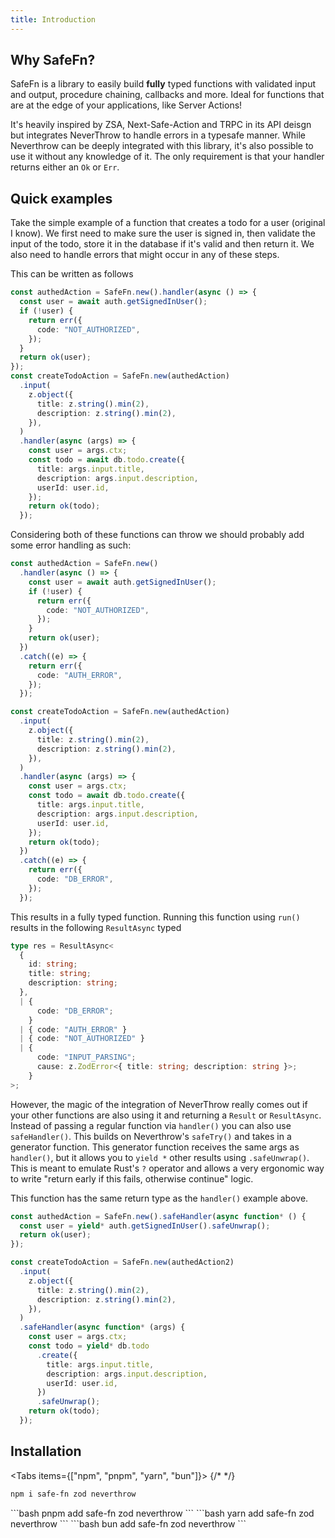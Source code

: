```yaml
---
title: Introduction
---
```



## Why SafeFn?

SafeFn is a library to easily build **fully** typed functions with validated input and output, procedure chaining, callbacks and more. Ideal for functions that are at the edge of your applications, like Server Actions!

It's heavily inspired by ZSA, Next-Safe-Action and TRPC in its API deisgn but integrates NeverThrow to handle errors in a typesafe manner.
While Neverthrow can be deeply integrated with this library, it's also possible to use it without any knowledge of it. The only requirement is that your handler returns either an `Ok` or `Err`.

## Quick examples

Take the simple example of a function that creates a todo for a user (original I know).
We first need to make sure the user is signed in, then validate the input of the todo, store it in the database if it's valid and then return it. We also need to handle errors that might occur in any of these steps.

This can be written as follows

```ts
const authedAction = SafeFn.new().handler(async () => {
  const user = await auth.getSignedInUser();
  if (!user) {
    return err({
      code: "NOT_AUTHORIZED",
    });
  }
  return ok(user);
});
const createTodoAction = SafeFn.new(authedAction)
  .input(
    z.object({
      title: z.string().min(2),
      description: z.string().min(2),
    }),
  )
  .handler(async (args) => {
    const user = args.ctx;
    const todo = await db.todo.create({
      title: args.input.title,
      description: args.input.description,
      userId: user.id,
    });
    return ok(todo);
  });
```

Considering both of these functions can throw we should probably add some error handling as such:

```ts
const authedAction = SafeFn.new()
  .handler(async () => {
    const user = await auth.getSignedInUser();
    if (!user) {
      return err({
        code: "NOT_AUTHORIZED",
      });
    }
    return ok(user);
  })
  .catch((e) => {
    return err({
      code: "AUTH_ERROR",
    });
  });

const createTodoAction = SafeFn.new(authedAction)
  .input(
    z.object({
      title: z.string().min(2),
      description: z.string().min(2),
    }),
  )
  .handler(async (args) => {
    const user = args.ctx;
    const todo = await db.todo.create({
      title: args.input.title,
      description: args.input.description,
      userId: user.id,
    });
    return ok(todo);
  })
  .catch((e) => {
    return err({
      code: "DB_ERROR",
    });
  });
```

This results in a fully typed function. Running this function using `run()` results in the following `ResultAsync` typed

```ts
type res = ResultAsync<
  {
    id: string;
    title: string;
    description: string;
  },
  | {
      code: "DB_ERROR";
    }
  | { code: "AUTH_ERROR" }
  | { code: "NOT_AUTHORIZED" }
  | {
      code: "INPUT_PARSING";
      cause: z.ZodError<{ title: string; description: string }>;
    }
>;
```

However, the magic of the integration of NeverThrow really comes out if your other functions are also using it and returning a `Result` or `ResultAsync`. Instead of passing a regular function via `handler()` you can also use `safeHandler()`.
This builds on Neverthrow's `safeTry()` and takes in a generator function. This generator function receives the same args as `handler()`, but it allows you to `yield *` other results using `.safeUnwrap()`.
This is meant to emulate Rust's `?` operator and allows a very ergonomic way to write "return early if this fails, otherwise continue" logic.

This function has the same return type as the `handler()` example above.

```ts
const authedAction = SafeFn.new().safeHandler(async function* () {
  const user = yield* auth.getSignedInUser().safeUnwrap();
  return ok(user);
});

const createTodoAction = SafeFn.new(authedAction2)
  .input(
    z.object({
      title: z.string().min(2),
      description: z.string().min(2),
    }),
  )
  .safeHandler(async function* (args) {
    const user = args.ctx;
    const todo = yield* db.todo
      .create({
        title: args.input.title,
        description: args.input.description,
        userId: user.id,
      })
      .safeUnwrap();
    return ok(todo);
  });
```

## Installation

<Tabs items={["npm", "pnpm", "yarn", "bun"]}>
{/* <!-- prettier-ignore --> */}
  <Tab value="npm">
  ```bash 
  npm i safe-fn zod neverthrow
  ```
  </Tab>
  
  <Tab value="pnpm">
  ```bash 
  pnpm add safe-fn zod neverthrow
  ```
  </Tab>
  <Tab value="yarn">
  ```bash 
  yarn add safe-fn zod neverthrow
  ```
  </Tab>
  <Tab value="bun">
  ```bash 
  bun add safe-fn zod neverthrow
  ```
  </Tab>
</Tabs>

<Cards>
  <Card title="Creating a SafeFn" href="/docs/create/instantiate" />
</Cards>
